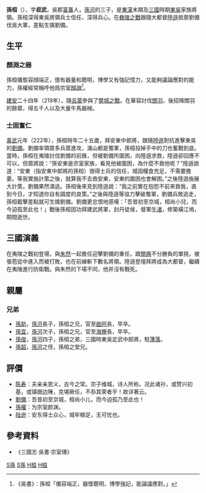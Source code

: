 {{東亞男性歷史人物
|名稱 = 孫桓
|身份 = 安東中郎將 建武將軍
|國家 = [[吳國|吳國]]
|時代 = [[東吳|東吳]]
|主君 = [[孫權|孫權]]
|屆數 =
|最高職務 =
|前任 = 
|繼任 = 
|姓 =孫
|名 =桓
|姓名 =
|字 =叔武
|號= 
|名乘 = <!--琉球士族用-->
|官職 = 建武將軍
|封爵 = 丹徒侯
|封號 =
|位階 =
|御稱號 = <!--日本皇族之稱號-->
|宮號1 = <!--日本皇族之宮號-->
|宮號2 = <!--朝鮮王族之宮號-->
|封地 =
|神號 =
|尊號 =
|族裔 = 
|旗籍 = <!--清朝旗人專用-->
|氏族 =
|籍貫 = 吳郡富春
|本貫 = <!--朝鮮人用-->
|祖籍 =
|本籍 =
|出身地 =
|府邸 =
|世系 = 
|初名 =
|乳名 = <!--日本、朝鮮、琉球以外人物用-->
|幼名 = <!--日本人用-->
|兒名 = <!--朝鮮人用-->
|童名 = <!--琉球人用-->
|小字 =
|別名 =
|法號 =
|院號 =
|其他名號 =
|出生日期 =
|出生地點 =
|婚年 = 
|逝世日期 =
|逝世地點 = 
|廟號 = 
|諡號 = 無
|墓葬 =
|祠廟 =
|父親 =[[孫河|孫河]]
|嫡母 =
|母親 =
|繼父=
|繼母=
|養父=
|養母=
|猶父= <!--日本人用-->
|烏帽子親= <!--日本人、琉球人用-->
|元配 =
|正室 =
|妻 =
|繼室 =
|平妻 =
|側室 =
|元配之父 =
|元配之嫡母 =
|元配之母 =
|正室之父 =
|正室之嫡母 =
|正室之母 =
|妻之父 =
|妻之嫡母 =
|妻之母 =
|繼室之父 =
|繼室之嫡母 =
|繼室之母 =
|平妻之父 =
|平妻之嫡母 =
|平妻之母 =
|兄弟 =大哥[[孫助|孫助]]<br>二哥[[孫宜|孫宜]]<br>四弟[[孫俊_(孫河子)|孫俊]]
|姊妹 =
|嫡兄弟 =
|嫡姊妹 =
|庶兄弟 =
|庶姊妹 =
|同胞兄弟 =
|同胞姊妹 =
|異母兄弟 =
|異母姊妹 =
|異父兄弟 =
|異父姊妹 =
|繼兄弟 =
|繼姊妹 =
|子 =
|孫 =
|女 =
|嫡子 =
|嫡女 =
|庶子 =
|庶女 =
|養子 =
|養女 =
|猶子 = <!--日本人用-->
|婿養子 = <!--日本人用-->
|烏帽子子 = <!--日本人用-->
|繼子 =
|繼女 =
|其他親屬 =堂兄[[孫韶|孫韶]]
|出身 = <!---此处指科举出身--->
|功名 = 
|經歷 = 
|著作 =
|注釋 =
}}
'''孫桓'''（{{bd|198年||3世紀|catIdx=S孙}}），字'''叔武'''，吳郡[[富春|富春]]人，[[孫河|孫河]]的三子，是[[東漢|東漢]]末期及[[三國|三國]]時期[[東吳|東吳]]家族將領。孫桓深得東吳將領兵士信任，深得兵心。在[[彝陵之戰|彝陵之戰]]跟隨大都督[[陸遜|陸遜]]抵禦劉備伐吳大軍，差點生擒劉備。

==生平==
===顏淵之器===
孫桓儀態容顔端正，懷有器量和聰明，博學又有強記憶力，又能夠議論應對的能力，孫權經常稱呼他爲宗室[[顏淵|顏淵]]<ref>《吳書》：孫桓「儀容端正，器懷聰明，博學強記，能論議應對。」</ref>。

[[建安_(东汉)|建安]]二十四年（219年），隨[[呂蒙|呂蒙]]參與了[[樊城之戰|樊城之戰]]。在華容討伐[[關羽|關羽]]，後招降關羽的餘眾，得五千人以及大量牛馬器械。

===士固奮仁===
{{see also|夷陵之戰}}
[[黃武|黃武]]元年（222年），孫桓時年二十五歲，拜安東中郎將，跟隨[[陸遜|陸遜]]對抗進擊東吳的[[劉備|劉備]]。劉備率領眾多兵眾進攻，滿山都是蜀軍，孫桓投掉手中的刀也奮戰到底。當時，孫桓在夷陵討伐劉備的前鋒，但被劉備所圍困，向陸遜求救，陸遜卻回應不可以，但眾將說：“孫安東是宗室家族，看見他被圍困，為什麼不救他呢？”陸遜說道：“安東（指安東中郎將的孫桓）很得士兵的信任，城固糧食充足，不需要擔憂。等我實施計策之後，就算我不去救安東，安東的圍困也會解困。”之後陸遜施展大計策，劉備果然潰逃。孫桓後來見到陸遜說：“我之前實在抱怨不前來救我，直到今日，才知道你自有調度的良策。”之後與陸遜等協力擊破蜀軍，劉備兵敗逃走，孫桓截擊差點就可生擒劉備。劉備更忿恨地感嘆：「吾昔初至京城，桓尚小兒，而今迫孤至此也！」戰後孫桓因功拜建武將軍，封丹徒侯，督軍[[牛渚|牛渚]]，修築橫江塢，期間逝世。

==三國演義==
在夷陵之戰初登場，與[[朱然|朱然]]一起擔任迎擊劉備的重任，跟[[關興|關興]]不分勝負的單挑，被張苞從中進入而被打敗，也在前線斬下數名將領。陸遜登壇拜將成為大都督，繼續在夷陵進行防衛戰。與朱然的下場不同，他并沒有戰死。

==親屬==
===兄弟===
*[[孫助|孫助]]，[[孫河|孫河]]長子，孫桓之兄，官至[[曲阿|曲阿]]長，早卒。
*[[孫宜|孫宜]]，[[孫河|孫河]]次子，孫桓之兄，官至[[海鹽|海鹽]]長，早卒。
*[[孫俊_(孫河子)|孫俊]]，[[孫河|孫河]]四子，孫桓之弟，三國時東吳定武中郎將，駐[[薄落|薄落]]。
*[[孫韶|孫韶]]，[[孫河|孫河]]之侄，孫桓之堂兄。

==評價==
* [[陈寿|陈寿]]：夫亲亲恩义，古今之常。宗子维城，诗人所称。况此诸孙，或赞兴初基，或镇据边陲，克堪厥任，不忝其荣者乎！故详著云。
* [[劉備|劉備]]：吾昔初至京城，桓尚小儿，而今迫孤乃至此也！
* [[孫權|孫權]]：为宗室颜渊。
* [[陆逊|陆逊]]：安东得士众心，城牢粮足，无可忧也。

==參考資料==
*《三國志·吳書·宗室傳》

{{三国志}}

[[Category:东吴列侯|S孫]]
[[Category:东吴军事人物|S孫]]
[[Category:東吳宗室|H桓]]
[[Category:孫姓|H桓]]